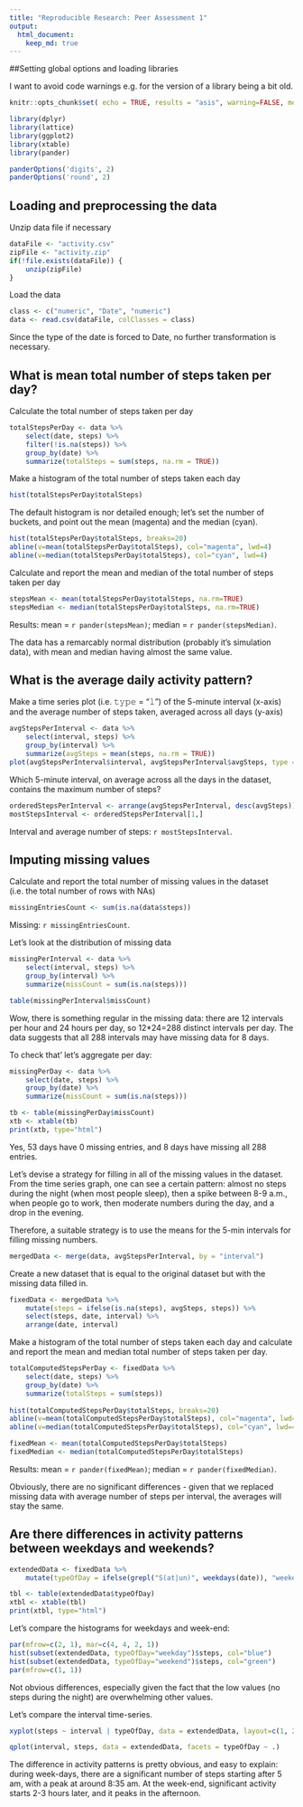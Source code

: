```yaml
---
title: "Reproducible Research: Peer Assessment 1"
output: 
  html_document:
    keep_md: true
---
```


##Setting global options and loading libraries

I want to avoid code warnings e.g. for the version of a library being a bit old.

```r
knitr::opts_chunk$set( echo = TRUE, results = "asis", warning=FALSE, message=FALSE)

library(dplyr)
library(lattice)
library(ggplot2)
library(xtable)
library(pander)

panderOptions('digits', 2)
panderOptions('round', 2)
```

## Loading and preprocessing the data

Unzip data file if necessary
```r
dataFile <- "activity.csv"
zipFile <- "activity.zip"
if(!file.exists(dataFile)) {
    unzip(zipFile)
}
```

Load the data

```r
class <- c("numeric", "Date", "numeric")
data <- read.csv(dataFile, colClasses = class)
```
Since the type of the date is forced to Date, no further transformation is necessary.

## What is mean total number of steps taken per day?

Calculate the total number of steps taken per day

```r
totalStepsPerDay <- data %>%
    select(date, steps) %>%
    filter(!is.na(steps)) %>%
    group_by(date) %>%
    summarize(totalSteps = sum(steps, na.rm = TRUE))
```

Make a histogram of the total number of steps taken each day

```r
hist(totalStepsPerDay$totalSteps)
```

The default histogram is nor detailed enough; let's set the number of buckets, and point out the mean (magenta) and the median (cyan).

```r
hist(totalStepsPerDay$totalSteps, breaks=20)
abline(v=mean(totalStepsPerDay$totalSteps), col="magenta", lwd=4)
abline(v=median(totalStepsPerDay$totalSteps), col="cyan", lwd=4)
```

Calculate and report the mean and median of the total number of steps taken per day

```r
stepsMean <- mean(totalStepsPerDay$totalSteps, na.rm=TRUE)
stepsMedian <- median(totalStepsPerDay$totalSteps, na.rm=TRUE)
```

Results: mean = `r pander(stepsMean)`; median = `r pander(stepsMedian)`.

The data has a remarcably normal distribution (probably it's simulation data), with mean and median having almost the same value.

## What is the average daily activity pattern?

Make a time series plot (i.e. 𝚝𝚢𝚙𝚎 = "𝚕") of the 5-minute interval (x-axis) and the average number of steps taken, averaged across all days (y-axis)

```r
avgStepsPerInterval <- data %>%
    select(interval, steps) %>%
    group_by(interval) %>%
    summarize(avgSteps = mean(steps, na.rm = TRUE))
plot(avgStepsPerInterval$interval, avgStepsPerInterval$avgSteps, type = "l")
```

Which 5-minute interval, on average across all the days in the dataset, contains the maximum number of steps?

```r
orderedStepsPerInterval <- arrange(avgStepsPerInterval, desc(avgSteps))
mostStepsInterval <- orderedStepsPerInterval[1,]
```

Interval and average number of steps: `r mostStepsInterval`.

## Imputing missing values

Calculate and report the total number of missing values in the dataset (i.e. the total number of rows with NAs)

```r
missingEntriesCount <- sum(is.na(data$steps))
```

Missing: `r missingEntriesCount`.

Let's look at the distribution of missing data

```r
missingPerInterval <- data %>%
    select(interval, steps) %>%
    group_by(interval) %>%
    summarize(missCount = sum(is.na(steps)))

table(missingPerInterval$missCount)
```

Wow, there is something regular in the missing data: there are 12 intervals per hour and 24 hours per day, so 12*24=288 distinct intervals per day. The data suggests that all 288 intervals may have missing data for 8 days.

To check that' let's aggregate per day:

```r
missingPerDay <- data %>%
    select(date, steps) %>%
    group_by(date) %>%
    summarize(missCount = sum(is.na(steps)))

tb <- table(missingPerDay$missCount)
xtb <- xtable(tb)
print(xtb, type="html")
```

Yes, 53 days have 0 missing entries, and 8 days have missing all 288 entries.

Let's devise a strategy for filling in all of the missing values in the dataset. From the time series graph, one can see a certain pattern: almost no steps during the night (when most people sleep), then a spike between 8-9 a.m., when people go to work, then moderate numbers during the day, and a drop in the evening.

Therefore, a suitable strategy is to use the means for the 5-min intervals for filling missing numbers.

```r
mergedData <- merge(data, avgStepsPerInterval, by = "interval")
```

Create a new dataset that is equal to the original dataset but with the missing data filled in.

```r
fixedData <- mergedData %>%
    mutate(steps = ifelse(is.na(steps), avgSteps, steps)) %>%
    select(steps, date, interval) %>%
    arrange(date, interval)
```

Make a histogram of the total number of steps taken each day and calculate and report the mean and median total number of steps taken per day.

```r
totalComputedStepsPerDay <- fixedData %>%
    select(date, steps) %>%
    group_by(date) %>%
    summarize(totalSteps = sum(steps))
    
hist(totalComputedStepsPerDay$totalSteps, breaks=20)
abline(v=mean(totalComputedStepsPerDay$totalSteps), col="magenta", lwd=4)
abline(v=median(totalComputedStepsPerDay$totalSteps), col="cyan", lwd=4)
```

```r
fixedMean <- mean(totalComputedStepsPerDay$totalSteps)
fixedMedian <- median(totalComputedStepsPerDay$totalSteps)
```

Results: mean = `r pander(fixedMean)`; median = `r pander(fixedMedian)`.

Obviously, there are no significant differences - given that we replaced missing data with average number of steps per interval, the averages will stay the same.

## Are there differences in activity patterns between weekdays and weekends?

```r
extendedData <- fixedData %>%
    mutate(typeOfDay = ifelse(grepl("S(at|un)", weekdays(date)), "weekend", "weekday"))

tbl <- table(extendedData$typeOfDay)
xtbl <- xtable(tbl)
print(xtbl, type="html")
```

Let's compare the histograms for weekdays and week-end:
```r
par(mfrow=c(2, 1), mar=c(4, 4, 2, 1))
hist(subset(extendedData, typeOfDay="weekday")$steps, col="blue")
hist(subset(extendedData, typeOfDay="weekend")$steps, col="green")
par(mfrow=c(1, 1))
```
Not obvious differences, especially given the fact that the low values (no steps during the night) are overwhelming other values.

Let's compare the interval time-series.

```r
xyplot(steps ~ interval | typeOfDay, data = extendedData, layout=c(1, 2))

qplot(interval, steps, data = extendedData, facets = typeOfDay ~ .)
```

The difference in activity patterns is pretty obvious, and easy to explain: during week-days, there are a significant number of steps starting after 5 am, with a peak at around 8:35 am. At the week-end, significant activity starts 2-3 hours later, and it peaks in the afternoon.